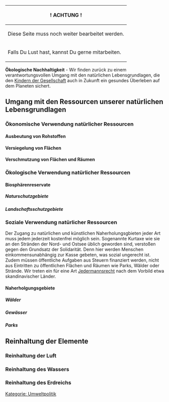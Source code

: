 {| class="wikitable"
|-
!                ! ACHTUNG !
|-
| Diese Seite muss noch weiter bearbeitet werden.
|-
| Falls Du Lust hast, kannst Du gerne mitarbeiten.
|}

'''Ökologische Nachhaltigkeit''' - Wir finden zurück zu einem verantwortungsvollen Umgang mit den natürlichen Lebensgrundlagen, die den [[Kinder der Gesellschaft|Kindern der Gesellschaft]] auch in Zukunft ein gesundes Überleben auf dem Planeten sichert.

== Umgang mit den Ressourcen unserer natürlichen Lebensgrundlagen ==
=== Ökonomische Verwendung natürlicher Ressourcen ===
==== Ausbeutung von Rohstoffen ====
==== Versiegelung von Flächen ====
==== Verschmutzung von Flächen und Räumen ====

=== Ökologische Verwendung natürlicher Ressourcen ===
==== Biosphärenreservate ====
===== Naturschutzgebiete =====
===== Landschaftsschutzgebiete =====

=== Soziale Verwendung natürlicher Ressourcen ===
Der Zugang zu natürlichen und künstlichen Naherholungsgbieten jeder Art muss jedem jederzeit kostenfrei möglich sein. Sogenannte Kurtaxe wie sie an den Stränden der Nord- und Ostsee üblich geworden sind, verstoßen gegen den Grundsatz der Solidarität. Denn hier werden Menschen einkommensunabhängig zur Kasse gebeten, was sozial ungerecht ist.
Zudem müssen öffentliche Aufgaben aus Steuern finanziert werden, nicht aus Eintritten zu öffentlichen Flächen und Räumen wie Parks, Wälder oder Strände.
Wir treten ein für eine Art [https://de.wikipedia.org/wiki/Jedermannsrecht Jedermannsrecht] nach dem Vorbild etwa skandinavischer Länder.
==== Naherholgungsgebiete ====
===== Wälder =====
===== Gewässer =====
===== Parks =====

== Reinhaltung der Elemente ==
=== Reinhaltung der Luft ===
=== Reinhaltung des Wassers ===
=== Reinhaltung des Erdreichs ===

[[Kategorie: Umweltpolitik]]